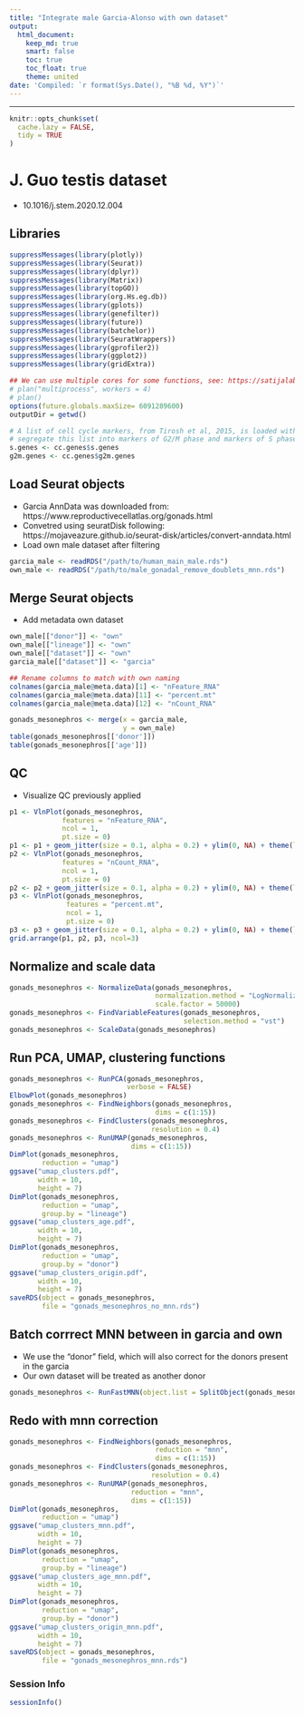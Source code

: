 ```yaml
---
title: "Integrate male Garcia-Alonso with own dataset"
output:
  html_document:
    keep_md: true
    smart: false
    toc: true
    toc_float: true
    theme: united
date: 'Compiled: `r format(Sys.Date(), "%B %d, %Y")`'
---
```

***

```r
knitr::opts_chunk$set(
  cache.lazy = FALSE,
  tidy = TRUE
)
```

# J. Guo testis dataset
* 10.1016/j.stem.2020.12.004

## Libraries
```r
suppressMessages(library(plotly))
suppressMessages(library(Seurat))
suppressMessages(library(dplyr))
suppressMessages(library(Matrix))
suppressMessages(library(topGO))
suppressMessages(library(org.Hs.eg.db))
suppressMessages(library(gplots))
suppressMessages(library(genefilter))
suppressMessages(library(future))
suppressMessages(library(batchelor))
suppressMessages(library(SeuratWrappers))
suppressMessages(library(gprofiler2))
suppressMessages(library(ggplot2))
suppressMessages(library(gridExtra))

## We can use multiple cores for some functions, see: https://satijalab.org/seurat/v3.2/future_vignette.html
# plan("multiprocess", workers = 4)
# plan()
options(future.globals.maxSize= 6091289600)
outputDir = getwd()

# A list of cell cycle markers, from Tirosh et al, 2015, is loaded with Seurat.  We can
# segregate this list into markers of G2/M phase and markers of S phase
s.genes <- cc.genes$s.genes
g2m.genes <- cc.genes$g2m.genes
```

## Load Seurat objects
* Garcia AnnData was downloaded from: https://www.reproductivecellatlas.org/gonads.html
* Convetred using seuratDisk following: https://mojaveazure.github.io/seurat-disk/articles/convert-anndata.html
* Load own male dataset after filtering
```r
garcia_male <- readRDS("/path/to/human_main_male.rds")
own_male <- readRDS("/path/to/male_gonadal_remove_doublets_mnn.rds")
```


## Merge Seurat objects
* Add metadata own dataset
```r
own_male[["donor"]] <- "own"
own_male[["lineage"]] <- "own"
own_male[["dataset"]] <- "own"
garcia_male[["dataset"]] <- "garcia"

## Rename columns to match with own naming
colnames(garcia_male@meta.data)[1] <- "nFeature_RNA"
colnames(garcia_male@meta.data)[11] <- "percent.mt"
colnames(garcia_male@meta.data)[12] <- "nCount_RNA"

gonads_mesonephros <- merge(x = garcia_male, 
                            y = own_male)
table(gonads_mesonephros[['donor']])
table(gonads_mesonephros[['age']])
```

## QC
* Visualize QC previously applied
```r
p1 <- VlnPlot(gonads_mesonephros, 
             features = "nFeature_RNA", 
             ncol = 1,
             pt.size = 0)
p1 <- p1 + geom_jitter(size = 0.1, alpha = 0.2) + ylim(0, NA) + theme(legend.position = "none")
p2 <- VlnPlot(gonads_mesonephros, 
             features = "nCount_RNA", 
             ncol = 1,
             pt.size = 0)
p2 <- p2 + geom_jitter(size = 0.1, alpha = 0.2) + ylim(0, NA) + theme(legend.position = "none")
p3 <- VlnPlot(gonads_mesonephros,
              features = "percent.mt",
              ncol = 1,
              pt.size = 0)
p3 <- p3 + geom_jitter(size = 0.1, alpha = 0.2) + ylim(0, NA) + theme(legend.position = "none")
grid.arrange(p1, p2, p3, ncol=3)
```

## Normalize and scale data
```r
gonads_mesonephros <- NormalizeData(gonads_mesonephros, 
                                    normalization.method = "LogNormalize", 
                                    scale.factor = 50000)
gonads_mesonephros <- FindVariableFeatures(gonads_mesonephros, 
                                           selection.method = "vst")
gonads_mesonephros <- ScaleData(gonads_mesonephros) 
```

## Run PCA, UMAP, clustering functions
```r
gonads_mesonephros <- RunPCA(gonads_mesonephros, 
                             verbose = FALSE)
ElbowPlot(gonads_mesonephros)
gonads_mesonephros <- FindNeighbors(gonads_mesonephros, 
                                    dims = c(1:15))
gonads_mesonephros <- FindClusters(gonads_mesonephros,
                                   resolution = 0.4)
gonads_mesonephros <- RunUMAP(gonads_mesonephros, 
                              dims = c(1:15))
DimPlot(gonads_mesonephros, 
        reduction = "umap")
ggsave("umap_clusters.pdf",
       width = 10,
       height = 7)
DimPlot(gonads_mesonephros, 
        reduction = "umap",
        group.by = "lineage")
ggsave("umap_clusters_age.pdf",
       width = 10,
       height = 7)
DimPlot(gonads_mesonephros, 
        reduction = "umap",
        group.by = "donor")
ggsave("umap_clusters_origin.pdf",
       width = 10,
       height = 7)
saveRDS(object = gonads_mesonephros, 
        file = "gonads_mesonephros_no_mnn.rds")
```

## Batch corrrect MNN between in garcia and own
* We use the "donor" field, which will also correct for the donors present in the garcia
* Our own dataset will be treated as another donor 
```r
gonads_mesonephros <- RunFastMNN(object.list = SplitObject(gonads_mesonephros, split.by = "donor"))
```

## Redo with mnn correction
```r
gonads_mesonephros <- FindNeighbors(gonads_mesonephros, 
                                    reduction = "mnn",
                                    dims = c(1:15))
gonads_mesonephros <- FindClusters(gonads_mesonephros,
                                   resolution = 0.4)
gonads_mesonephros <- RunUMAP(gonads_mesonephros,
                              reduction = "mnn",
                              dims = c(1:15))
DimPlot(gonads_mesonephros, 
        reduction = "umap")
ggsave("umap_clusters_mnn.pdf",
       width = 10,
       height = 7)
DimPlot(gonads_mesonephros, 
        reduction = "umap",
        group.by = "lineage")
ggsave("umap_clusters_age_mnn.pdf",
       width = 10,
       height = 7)
DimPlot(gonads_mesonephros, 
        reduction = "umap",
        group.by = "donor")
ggsave("umap_clusters_origin_mnn.pdf",
       width = 10,
       height = 7)
saveRDS(object = gonads_mesonephros, 
        file = "gonads_mesonephros_mnn.rds")
```

### Session Info
```r
sessionInfo()
```
